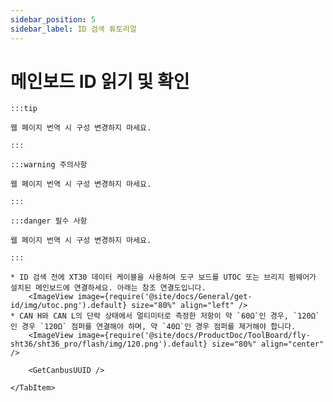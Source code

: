 ```yaml
---
sidebar_position: 5
sidebar_label: ID 검색 튜토리얼
---
```










# 메인보드 ID 읽기 및 확인

    :::tip

    웹 페이지 번역 시 구성 변경하지 마세요.

    :::

    :::warning 주의사항

    웹 페이지 번역 시 구성 변경하지 마세요.

    :::

    :::danger 필수 사항

    웹 페이지 번역 시 구성 변경하지 마세요.

    :::

<Tabs>
    <TabItem value="can" label="CANBus UUID 획득">

    * ID 검색 전에 XT30 데이터 케이블을 사용하여 도구 보드를 UTOC 또는 브리지 펌웨어가 설치된 메인보드에 연결하세요. 아래는 참조 연결도입니다.
        <ImageView image={require('@site/docs/General/get-id/img/utoc.png').default} size="80%" align="left" />    
    * CAN H와 CAN L의 단락 상태에서 멀티미터로 측정한 저항이 약 `60Ω`인 경우, `120Ω`인 경우 `120Ω` 점퍼를 연결해야 하며, 약 `40Ω`인 경우 점퍼를 제거해야 합니다.
        <ImageView image={require('@site/docs/ProductDoc/ToolBoard/fly-sht36/sht36_pro/flash/img/120.png').default} size="80%" align="center" />
   
        <GetCanbusUUID />

    </TabItem>
</Tabs>